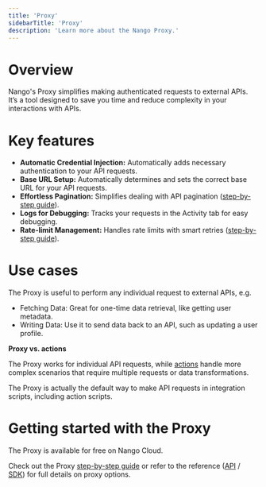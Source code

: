 ```yaml
---
title: 'Proxy'
sidebarTitle: 'Proxy'
description: 'Learn more about the Nango Proxy.'
---
```


# Overview

Nango's Proxy simplifies making authenticated requests to external APIs. It’s a tool designed to save you time and reduce complexity in your interactions with APIs.

# Key features

- **Automatic Credential Injection:** Automatically adds necessary authentication to your API requests.
- **Base URL Setup:** Automatically determines and sets the correct base URL for your API requests.
- **Effortless Pagination:** Simplifies dealing with API pagination ([step-by-step guide](/customize/guides/advanced/paginate-api-responses)).
- **Logs for Debugging:** Tracks your requests in the Activity tab for easy debugging.
- **Rate-limit Management:** Handles rate limits with smart retries ([step-by-step guide](/customize/guides/advanced/handle-rate-limits)).

# Use cases

The Proxy is useful to perform any individual request to external APIs, e.g.

- Fetching Data: Great for one-time data retrieval, like getting user metadata.
- Writing Data: Use it to send data back to an API, such as updating a user profile.

**Proxy vs. actions**

The Proxy works for individual API requests, while [actions](/understand/concepts/actions) handle more complex scenarios that require multiple requests or data transformations.

<Tip>
The Proxy is actually the default way to make API requests in integration scripts, including action scripts.
</Tip>

# Getting started with the Proxy

<Tip>
The Proxy is available for free on Nango Cloud.
</Tip>

Check out the Proxy [step-by-step guide](/integrate/guides/proxy-requests-to-an-api) or refer to the reference ([API](/reference/api/proxy/get) / [SDK](/reference/sdks/node#proxy)) for full details on proxy options.


